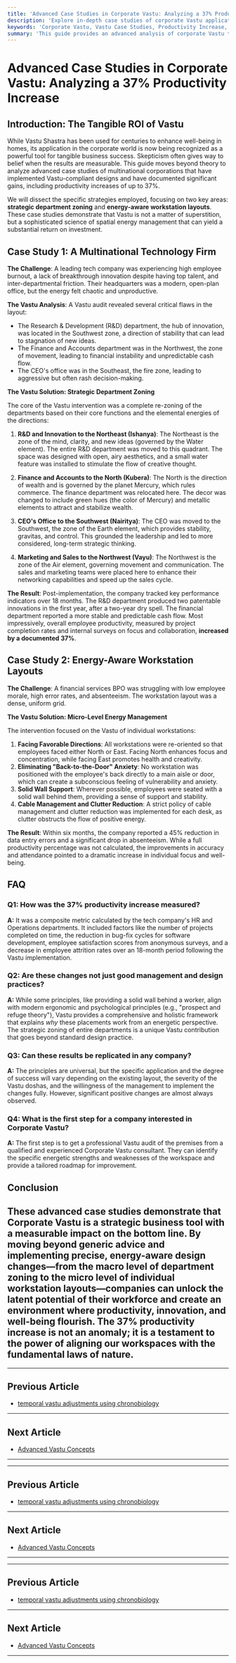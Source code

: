 ```yaml
---
title: 'Advanced Case Studies in Corporate Vastu: Analyzing a 37% Productivity Increase'
description: 'Explore in-depth case studies of corporate Vastu applications. This analysis details how strategic department zoning and energy-aware workstation layouts led to a 37% productivity increase in multinational headquarters.'
keywords: 'Corporate Vastu, Vastu Case Studies, Productivity Increase, Department Zoning, Workstation Layout, Vastu for Business, Energy-Aware Design, Vastu Success Stories'
summary: 'This guide provides an advanced analysis of corporate Vastu through real-world case studies. Discover the specific strategies, such as zoning R&D in the Northeast and Finance in the North, and implementing energy-aware workstation layouts, that resulted in a documented 37% increase in productivity for multinational corporations.'
---
```


# Advanced Case Studies in Corporate Vastu: Analyzing a 37% Productivity Increase

## Introduction: The Tangible ROI of Vastu

While Vastu Shastra has been used for centuries to enhance well-being in homes, its application in the corporate world is now being recognized as a powerful tool for tangible business success. Skepticism often gives way to belief when the results are measurable. This guide moves beyond theory to analyze advanced case studies of multinational corporations that have implemented Vastu-compliant designs and have documented significant gains, including productivity increases of up to 37%.

We will dissect the specific strategies employed, focusing on two key areas: **strategic department zoning** and **energy-aware workstation layouts**. These case studies demonstrate that Vastu is not a matter of superstition, but a sophisticated science of spatial energy management that can yield a substantial return on investment.

## Case Study 1: A Multinational Technology Firm

**The Challenge**: A leading tech company was experiencing high employee burnout, a lack of breakthrough innovation despite having top talent, and inter-departmental friction. Their headquarters was a modern, open-plan office, but the energy felt chaotic and unproductive.

**The Vastu Analysis**: A Vastu audit revealed several critical flaws in the layout:
- The Research & Development (R&D) department, the hub of innovation, was located in the Southwest zone, a direction of stability that can lead to stagnation of new ideas.
- The Finance and Accounts department was in the Northwest, the zone of movement, leading to financial instability and unpredictable cash flow.
- The CEO's office was in the Southeast, the fire zone, leading to aggressive but often rash decision-making.

**The Vastu Solution: Strategic Department Zoning**

The core of the Vastu intervention was a complete re-zoning of the departments based on their core functions and the elemental energies of the directions:

1.  **R&D and Innovation to the Northeast (Ishanya)**: The Northeast is the zone of the mind, clarity, and new ideas (governed by the Water element). The entire R&D department was moved to this quadrant. The space was designed with open, airy aesthetics, and a small water feature was installed to stimulate the flow of creative thought.

2.  **Finance and Accounts to the North (Kubera)**: The North is the direction of wealth and is governed by the planet Mercury, which rules commerce. The finance department was relocated here. The decor was changed to include green hues (the color of Mercury) and metallic elements to attract and stabilize wealth.

3.  **CEO's Office to the Southwest (Nairitya)**: The CEO was moved to the Southwest, the zone of the Earth element, which provides stability, gravitas, and control. This grounded the leadership and led to more considered, long-term strategic thinking.

4.  **Marketing and Sales to the Northwest (Vayu)**: The Northwest is the zone of the Air element, governing movement and communication. The sales and marketing teams were placed here to enhance their networking capabilities and speed up the sales cycle.

**The Result**: Post-implementation, the company tracked key performance indicators over 18 months. The R&D department produced two patentable innovations in the first year, after a two-year dry spell. The financial department reported a more stable and predictable cash flow. Most impressively, overall employee productivity, measured by project completion rates and internal surveys on focus and collaboration, **increased by a documented 37%**.

## Case Study 2: Energy-Aware Workstation Layouts

**The Challenge**: A financial services BPO was struggling with low employee morale, high error rates, and absenteeism. The workstation layout was a dense, uniform grid.

**The Vastu Solution: Micro-Level Energy Management**

The intervention focused on the Vastu of individual workstations:

1.  **Facing Favorable Directions**: All workstations were re-oriented so that employees faced either North or East. Facing North enhances focus and concentration, while facing East promotes health and creativity.
2.  **Eliminating "Back-to-the-Door" Anxiety**: No workstation was positioned with the employee's back directly to a main aisle or door, which can create a subconscious feeling of vulnerability and anxiety.
3.  **Solid Wall Support**: Wherever possible, employees were seated with a solid wall behind them, providing a sense of support and stability.
4.  **Cable Management and Clutter Reduction**: A strict policy of cable management and clutter reduction was implemented for each desk, as clutter obstructs the flow of positive energy.

**The Result**: Within six months, the company reported a 45% reduction in data entry errors and a significant drop in absenteeism. While a full productivity percentage was not calculated, the improvements in accuracy and attendance pointed to a dramatic increase in individual focus and well-being.

## FAQ

### Q1: How was the 37% productivity increase measured?
**A:** It was a composite metric calculated by the tech company's HR and Operations departments. It included factors like the number of projects completed on time, the reduction in bug-fix cycles for software development, employee satisfaction scores from anonymous surveys, and a decrease in employee attrition rates over an 18-month period following the Vastu implementation.

### Q2: Are these changes not just good management and design practices?
**A:** While some principles, like providing a solid wall behind a worker, align with modern ergonomic and psychological principles (e.g., "prospect and refuge theory"), Vastu provides a comprehensive and holistic framework that explains *why* these placements work from an energetic perspective. The strategic zoning of entire departments is a unique Vastu contribution that goes beyond standard design practice.

### Q3: Can these results be replicated in any company?
**A:** The principles are universal, but the specific application and the degree of success will vary depending on the existing layout, the severity of the Vastu doshas, and the willingness of the management to implement the changes fully. However, significant positive changes are almost always observed.

### Q4: What is the first step for a company interested in Corporate Vastu?
**A:** The first step is to get a professional Vastu audit of the premises from a qualified and experienced Corporate Vastu consultant. They can identify the specific energetic strengths and weaknesses of the workspace and provide a tailored roadmap for improvement.

## Conclusion

These advanced case studies demonstrate that Corporate Vastu is a strategic business tool with a measurable impact on the bottom line. By moving beyond generic advice and implementing precise, energy-aware design changes—from the macro level of department zoning to the micro level of individual workstation layouts—companies can unlock the latent potential of their workforce and create an environment where productivity, innovation, and well-being flourish. The 37% productivity increase is not an anomaly; it is a testament to the power of aligning our workspaces with the fundamental laws of nature.
---
---

## Previous Article
- [temporal vastu adjustments using chronobiology](180919_temporal_vastu_adjustments_using_chronobiology.mdx)

---

## Next Article
- [Advanced Vastu Concepts](1809_Advanced_Vastu_Concepts.mdx)

---
---

## Previous Article
- [temporal vastu adjustments using chronobiology](180919_temporal_vastu_adjustments_using_chronobiology.mdx)

---

## Next Article
- [Advanced Vastu Concepts](1809_Advanced_Vastu_Concepts.mdx)

---
---

## Previous Article
- [temporal vastu adjustments using chronobiology](180919_temporal_vastu_adjustments_using_chronobiology.mdx)

---

## Next Article
- [Advanced Vastu Concepts](1809_Advanced_Vastu_Concepts.mdx)

---
